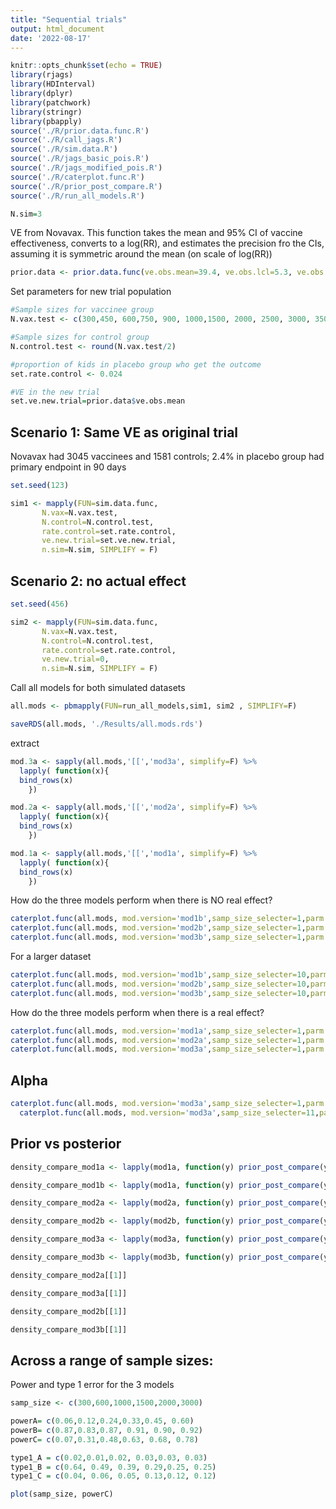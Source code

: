 ```yaml
---
title: "Sequential trials"
output: html_document
date: '2022-08-17'
---
```


```r
knitr::opts_chunk$set(echo = TRUE)
library(rjags)
library(HDInterval)
library(dplyr)
library(patchwork)
library(stringr)
library(pbapply)
source('./R/prior.data.func.R')
source('./R/call_jags.R')
source('./R/sim.data.R')
source('./R/jags_basic_pois.R')
source('./R/jags_modified_pois.R')
source('./R/caterplot.func.R')
source('./R/prior_post_compare.R')
source('./R/run_all_models.R')

N.sim=3

```


VE from Novavax. This function takes the mean and 95% CI of vaccine effectiveness, converts to a log(RR), and estimates the precision fro the CIs, assuming it is symmetric around the mean (on scale of log(RR))
```r
prior.data <- prior.data.func(ve.obs.mean=39.4, ve.obs.lcl=5.3, ve.obs.ucl=61.2)
```

Set parameters for new trial population

```r

#Sample sizes for vaccinee group
N.vax.test <- c(300,450, 600,750, 900, 1000,1500, 2000, 2500, 3000, 3500)

#Sample sizes for control group
N.control.test <- round(N.vax.test/2)

#proportion of kids in placebo group who get the outcome
set.rate.control <- 0.024 

#VE in the new trial
set.ve.new.trial=prior.data$ve.obs.mean
```

## Scenario 1: Same VE as original trial
Novavax had 3045 vaccinees and 1581 controls; 2.4% in placebo group had primary endpoint in 90 days
```r
set.seed(123)

sim1 <- mapply(FUN=sim.data.func, 
       N.vax=N.vax.test, 
       N.control=N.control.test,  
       rate.control=set.rate.control, 
       ve.new.trial=set.ve.new.trial,
       n.sim=N.sim, SIMPLIFY = F)
```

## Scenario 2: no actual effect
```r
set.seed(456)

sim2 <- mapply(FUN=sim.data.func, 
       N.vax=N.vax.test, 
       N.control=N.control.test,  
       rate.control=set.rate.control, 
       ve.new.trial=0,
       n.sim=N.sim, SIMPLIFY = F)
```

Call all models for both simulated datasets
```r
all.mods <- pbmapply(FUN=run_all_models,sim1, sim2 , SIMPLIFY=F)

saveRDS(all.mods, './Results/all.mods.rds')
```


extract 
```r
mod.3a <- sapply(all.mods,'[[','mod3a', simplify=F) %>%
  lapply( function(x){ 
  bind_rows(x)
    })

mod.2a <- sapply(all.mods,'[[','mod2a', simplify=F) %>%
  lapply( function(x){ 
  bind_rows(x)
    })

mod.1a <- sapply(all.mods,'[[','mod1a', simplify=F) %>%
  lapply( function(x){ 
  bind_rows(x)
    })


```

How do the three models perform when there is NO real effect?
```r
caterplot.func(all.mods, mod.version='mod1b',samp_size_selecter=1,parm.select='beta1') +
caterplot.func(all.mods, mod.version='mod2b',samp_size_selecter=1,parm.select='beta1')+
caterplot.func(all.mods, mod.version='mod3b',samp_size_selecter=1,parm.select='beta1')

```
For a larger dataset
```r
caterplot.func(all.mods, mod.version='mod1b',samp_size_selecter=10,parm.select='beta1') +
caterplot.func(all.mods, mod.version='mod2b',samp_size_selecter=10,parm.select='beta1')+
caterplot.func(all.mods, mod.version='mod3b',samp_size_selecter=10,parm.select='beta1')

```

How do the three models perform when there is a real effect?
```r
caterplot.func(all.mods, mod.version='mod1a',samp_size_selecter=1,parm.select='beta1') +
caterplot.func(all.mods, mod.version='mod2a',samp_size_selecter=1,parm.select='beta1')+
caterplot.func(all.mods, mod.version='mod3a',samp_size_selecter=1,parm.select='beta1')
```

## Alpha 
```r
caterplot.func(all.mods, mod.version='mod3a',samp_size_selecter=1,parm.select='alpha') +
  caterplot.func(all.mods, mod.version='mod3a',samp_size_selecter=11,parm.select='alpha') 
```

## Prior vs posterior
```r
density_compare_mod1a <- lapply(mod1a, function(y) prior_post_compare(y))

density_compare_mod1b <- lapply(mod1a, function(y) prior_post_compare(y))

density_compare_mod2a <- lapply(mod2a, function(y) prior_post_compare(y))

density_compare_mod2b <- lapply(mod2b, function(y) prior_post_compare(y))

density_compare_mod3a <- lapply(mod3a, function(y) prior_post_compare(y))

density_compare_mod3b <- lapply(mod3b, function(y) prior_post_compare(y))

density_compare_mod2a[[1]]

density_compare_mod3a[[1]]

density_compare_mod2b[[1]]

density_compare_mod3b[[1]]

```

## Across a range of sample sizes:
Power and type 1 error for the 3 models
```r
samp_size <- c(300,600,1000,1500,2000,3000)

powerA= c(0.06,0.12,0.24,0.33,0.45, 0.60)
powerB= c(0.87,0.83,0.87, 0.91, 0.90, 0.92)
powerC= c(0.07,0.31,0.48,0.63, 0.68, 0.78)

type1_A = c(0.02,0.01,0.02, 0.03,0.03, 0.03)
type1_B = c(0.64, 0.49, 0.39, 0.29,0.25, 0.25)
type1_C = c(0.04, 0.06, 0.05, 0.13,0.12, 0.12)

plot(samp_size, powerC)


  
  
```



